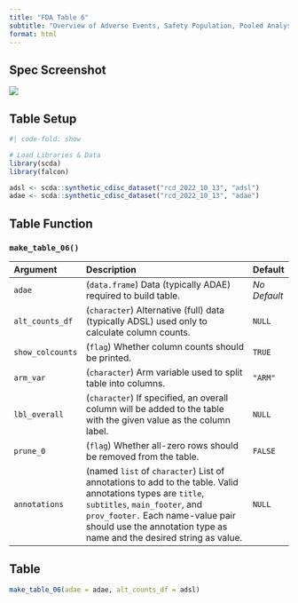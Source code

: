 ```yaml
---
title: "FDA Table 6"
subtitle: "Overview of Adverse Events, Safety Population, Pooled Analyses"
format: html
--- 
```


::: panel-tabset
## Spec Screenshot

![](images/table_06.png){fig-align="center"}

## Table Setup

```r
#| code-fold: show

# Load Libraries & Data
library(scda)
library(falcon)

adsl <- scda::synthetic_cdisc_dataset("rcd_2022_10_13", "adsl")
adae <- scda::synthetic_cdisc_dataset("rcd_2022_10_13", "adae")
```

## Table Function

### `make_table_06()`

| Argument         | Description                                                                                  | Default      |
|:-----------------|:---------------------------------------------------------------------------------------------|:-------------|
| `adae`           | (`data.frame`) Data (typically ADAE) required to build table.                                | _No Default_ |
| `alt_counts_df`  | (`character`) Alternative (full) data (typically ADSL) used only to calculate column counts. | `NULL`       |
| `show_colcounts` | (`flag`) Whether column counts should be printed.                                            | `TRUE`       |
| `arm_var`        | (`character`) Arm variable used to split table into columns.                                 | `"ARM"`      |
| `lbl_overall`    | (`character`) If specified, an overall column will be added to the table with the given value as the column label. | `NULL` |
| `prune_0`        | (`flag`) Whether all-zero rows should be removed from the table. | `FALSE` |
| `annotations`    | (named `list` of `character`) List of annotations to add to the table. Valid annotations types are `title`, `subtitles`, `main_footer`, and `prov_footer.` Each name-value pair should use the annotation type as name and the desired string as value. | `NULL` |

## Table

```r
make_table_06(adae = adae, alt_counts_df = adsl)
```

:::
